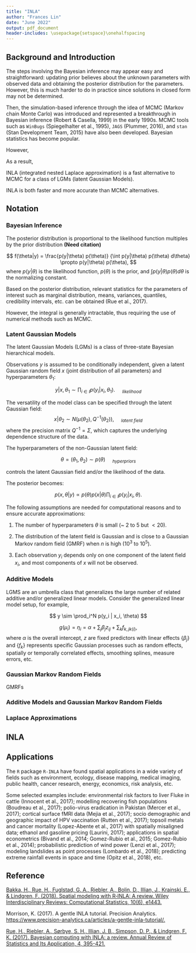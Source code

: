 ```yaml
---
title: "INLA"
author: "Frances Lin"
date: "June 2022"
output: pdf_document
header-includes: \usepackage{setspace}\onehalfspacing
---
```


## Background and Introduction 

The steps involving the Bayesian inference may appear easy and straightforward: updating prior believes about the unknown parameters with observed data and obtaining the posterior distribution for the parameters. However, this is much harder to do in practice since solutions in closed form may not be determined. 

Then, the simulation-based inference through the idea of MCMC (Markov chain Monte Carlo) was introduced and represented a breakthrough in Bayesian inference (Robert & Casella, 1999) in the early 1990s. MCMC tools such as `WinBugs` (Spiegelhalter et al., 1995), `JAGS` (Plummer, 2016), and `stan` (Stan Development Team, 2015) have also been developed. Bayesian statistics has become popular. 

However, 

As a result, 

INLA (integrated nested Laplace approximation) is a fast alternative to MCMC for a class of LGMs (latent Gaussian Models). 

INLA is both faster and more accurate than MCMC alternatives. 




## Notation 

### Bayesian Inference 

The posterior distribution is proportional to the likelihood function multiples by the prior distribution **(Need citation)** 

$$
f(\theta|y) = \frac{p(y|\theta) p(\theta)} {\int p(y|\theta) p(\theta) d\theta} \propto p(y|\theta) p(\theta), 
$$
where $p(y|\theta)$ is the likelihood function, $p(\theta)$ is the prior, and ${\int p(y|\theta) p(\theta) d\theta}$ is the normalizing constant. 

Based on the posterior distribution, relevant statistics for the parameters of interest such as marginal distribution, means, variances, quantiles, credibility intervals, etc. can be obtained (Rue et al., 2017).

However, the integral is generally intractable, thus requiring the use of numerical methods such as MCMC. 

### Latent Gaussian Models

The latent Gaussian Models (LGMs) is a class of three-state Bayesian hierarchical models. 

Observations $y$ is assumed to be conditionally independent, given a latent Gaussian random field $x$ (joint distribution of all parameters) and hyperparameters $\theta_1$: 

$$
y | x, \theta_1 \sim \prod_{i \in I} p (y_i | x_i, \theta_1). \ \ \ \ \ _{likelihood}
$$

The versatility of the model class can be specified through the latent Gaussian field: 
$$
x | \theta_2 \sim N(\mu(\theta_2), Q^{-1}(\theta_2)), \ \ \ \ \ _{latent \ field}
$$
where the precision matrix $Q^{-1} = \Sigma$, which captures the underlying dependence structure of the data. 

The hyperparameters of the non-Gaussian latent field: 

$$
\theta = {(\theta_1, \theta_2)} \sim p(\theta) \ \ \ \ \ _{hyperpriors}
$$

controls the latent Gaussian field and/or the likelihood of the data. 

The posterior becomes: 

$$
p(x, \theta | y) \propto p(\theta) p(x | \theta) \prod_{i \in I} p(y_i | x_i, \theta).
$$

The following assumptions are needed for computational reasons and to ensure accurate approximations: 

1. The number of hyperparameters $\theta$ is small (~ $2$ to $5$ but $< 20$).

2. The distribution of the latent field is Gaussian and is close to a Gaussian Markov random field (GMRF) when $n$ is high ($10^3$ to $10^5$).  

3. Each observation $y_i$ depends only on one component of the latent field $x_i$, and most components of $x$ will not be observed. 



### Additive Models

LGMS are an umbrella class that generalizes the large number of related additive and/or generalized linear models. Consider the generalized linear model setup, for example,

$$
y \sim \prod_i^N p(y_i | x_i, \theta)
$$

$$
g(\mu_i) = \eta_i = \alpha + \sum_j \beta_j z_{ij} + \sum_k f_{k, jk(i)},
$$
where $\alpha$ is the overall intercept, $z$ are fixed predictors with linear effects $\{\beta_j\}$ and $\{f_k\}$ represents specific Gaussian processes such as random effects, spatially or temporally correlated effects, smoothing splines, measure errors, etc.





### Gaussian Markov Random Fields

GMRFs

### Additive Models and Gaussian Markov Random Fields

### Laplace Approximations 

## INLA 




## Applications 

The `R` package `R-INLA` have found spatial applications in a wide variety of fields such as environment, ecology, disease mapping, medical imaging, public health, cancer research, energy, economics, risk analysis, etc. 

Some selected examples include: environmental risk factors to liver Fluke in cattle (Innocent et al., 2017); modelling recovering fish populations (Boudreau et al., 2017); polio-virus eradication in Pakistan (Mercer et al., 2017); cortical surface fMRI data (Mejia et al., 2017); socio demographic and geographic impact of HPV vaccination (Rutten et al., 2017); topsoil metals and cancer mortality (Lopez-Abente et al., 2017) with spatially misaligned data; ethanol and gasoline pricing (Laurini, 2017); applications in spatial econometrics (Bivand et al., 2014; Gomez-Rubio et al., 2015; Gomez-Rubio et al., 2014); probabilistic prediction of wind power (Lenzi et al., 2017); modeling landslides as point processes (Lombardo et al., 2018); predicting extreme rainfall events in space and time (Opitz et al., 2018), etc.




\newpage

## Reference

[Bakka, H., Rue, H., Fuglstad, G. A., Riebler, A., Bolin, D., Illian, J., Krainski, E., & Lindgren, F. (2018). Spatial modeling with R‐INLA: A review. Wiley Interdisciplinary Reviews: Computational Statistics, 10(6), e1443.](https://arxiv.org/pdf/1802.06350.pdf)

Morrison, K. (2017). A gentle INLA tutorial. Precision Analytics. [https://www.precision-analytics.ca/articles/a-gentle-inla-tutorial/.](https://www.precision-analytics.ca/articles/a-gentle-inla-tutorial/)

[Rue, H., Riebler, A., Sørbye, S. H., Illian, J. B., Simpson, D. P., & Lindgren, F. K. (2017). Bayesian computing with INLA: a review. Annual Review of Statistics and Its Application, 4, 395-421.](https://www.annualreviews.org/doi/full/10.1146/annurev-statistics-060116-054045?casa_token=sIho3hU0GtwAAAAA:hAwMg1zvZyqaxk00jCdYyQFfzc5pDwOz5hKK1AzVjjnIY6CANQ8YWbaCC0EQk-5UteoMDy-aHnUI)


